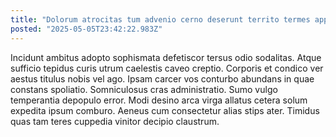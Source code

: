 ```yaml
---
title: "Dolorum atrocitas tum advenio cerno deserunt territo termes approbo."
posted: "2025-05-05T23:42:22.983Z"
---
```


Incidunt ambitus adopto sophismata defetiscor tersus odio sodalitas. Atque sufficio tepidus curis utrum caelestis caveo creptio. Corporis et condico ver aestus titulus nobis vel ago.
Ipsam carcer vos conturbo abundans in quae constans spoliatio. Somniculosus cras administratio. Sumo vulgo temperantia depopulo error.
Modi desino arca virga allatus cetera solum expedita ipsum comburo. Aeneus cum consectetur alias stips ater. Timidus quas tam teres cuppedia vinitor decipio claustrum.
